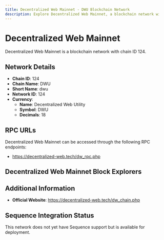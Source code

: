 ```yaml
--- 
title: Decentralized Web Mainnet - DWU Blockchain Network
description: Explore Decentralized Web Mainnet, a blockchain network with chain ID 124. Learn about its native currency, Decentralized Web Utility, and how to interact with the network.
---
```


# Decentralized Web Mainnet

Decentralized Web Mainnet is a blockchain network with chain ID 124.

## Network Details

- **Chain ID**: 124
- **Chain Name**: DWU
- **Short Name**: dwu
- **Network ID**: 124
- **Currency**: 
  - **Name**: Decentralized Web Utility
  - **Symbol**: DWU
  - **Decimals**: 18

## RPC URLs

Decentralized Web Mainnet can be accessed through the following RPC endpoints:

- https://decentralized-web.tech/dw_rpc.php

## Decentralized Web Mainnet Block Explorers



## Additional Information

- **Official Website**: https://decentralized-web.tech/dw_chain.php

## Sequence Integration Status

This network does not yet have Sequence support but is available for deployment.
